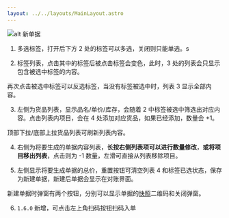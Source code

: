 ```yaml
---
layout: ../../layouts/MainLayout.astro
---
```


![alt 新单据](/tkt-mark.png)

1. 多选标签，打开后下方 2 处的标签可以多选，关闭则只能单选。s

2. 标签列表，点击其中的标签后被点击标签会变色，此时，3 处的列表会只显示包含被选中标签的内容。

再次点击被选中标签可以反选标签，当没有标签被选中时，列表 3 显示全部内容。

3. 左侧为货品列表，显示品名/单价/库存，会随着 2 中标签被选中筛选出对应内容。点击列表内项目，会在 4 处添加对应货品，如果已经添加，数量会 +1。

顶部下拉/底部上拉货品列表可刷新列表内容。

4. 右侧为将要生成的单据内容列表，**长按右侧列表项可以进行数量修改**，**或将项目移出列表**，点击则为 -1 数量，左滑可直接从列表移除项目。

5. 左侧显示将要生成单据的总价，重置按钮可清空列表 4 和标签已选状态，保存为新建单据，新建后单据会显示在对账界面。

新建单据时弹窗有两个按钮，分别可以显示单据的[快照](/core/snapshot)二维码和关闭弹窗。

6. `1.6.0` 新增，可点击左上角扫码按钮扫码入单
